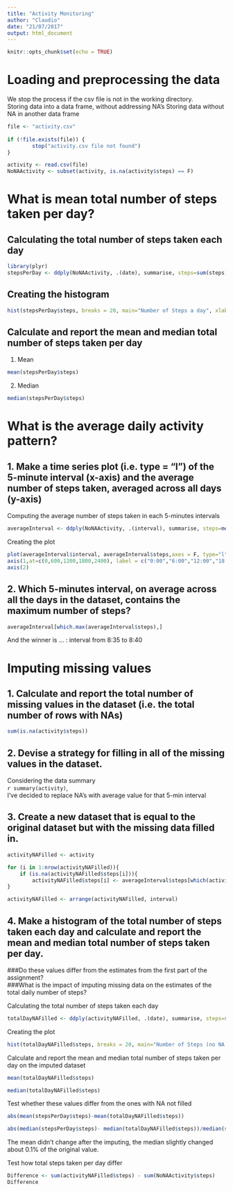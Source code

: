 ```yaml
---
title: "Activity Monitoring"
author: "Claudio"
date: "21/07/2017"
output: html_document
---
```


```r
knitr::opts_chunk$set(echo = TRUE)
```

# Loading and preprocessing the data

We stop the process if the csv file is not in the working directory.  
Storing data into a data frame, without addressing NA's
Storing data without NA in another data frame

```r
file <- "activity.csv"
  
if (!file.exists(file)) {
        stop("activity.csv file not found")
}

activity <- read.csv(file)
NoNAActivity <- subset(activity, is.na(activity$steps) == F)
```

# What is mean total number of steps taken per day?

## Calculating the total number of steps taken each day
```r
library(plyr)
stepsPerDay <- ddply(NoNAActivity, .(date), summarise, steps=sum(steps))
```

## Creating the histogram
```r
hist(stepsPerDay$steps, breaks = 20, main="Number of Steps a day", xlab="Total number of steps taken each day", ylab = "Number of Days", col="cyan")
```

## Calculate and report the mean and median total number of steps taken per day
1. Mean
```r
mean(stepsPerDay$steps)
```

2. Median
```r
median(stepsPerDay$steps)
```

# What is the average daily activity pattern?

## 1. Make a time series plot (i.e. type = "l") of the 5-minute interval (x-axis) and the average number of steps taken, averaged across all days (y-axis)

Computing the average number of steps taken in each 5-minutes intervals

```r
averageInterval <- ddply(NoNAActivity, .(interval), summarise, steps=mean(steps))
```

Creating the plot

```r
plot(averageInterval$interval, averageInterval$steps,axes = F, type="l", col="blue", xlab="Time", ylab="Average Number of Steps", main="Average Daily Activity Pattern")
axis(1,at=c(0,600,1200,1800,2400), label = c("0:00","6:00","12:00","18:00","24:00"))
axis(2)
```

## 2. Which 5-minutes interval, on average across all the days in the dataset, contains the maximum number of steps?
```r
averageInterval[which.max(averageInterval$steps),]
```

And the winner is ... : interval from 8:35 to 8:40

# Imputing missing values

## 1. Calculate and report the total number of missing values in the dataset (i.e. the total number of rows with NAs)
```r
sum(is.na(activity$steps))
```

## 2. Devise a strategy for filling in all of the missing values in the dataset.
Considering the data summary  
`r summary(activity)`,  
I've decided to replace NA's with average value for that 5-min interval

## 3. Create a new dataset that is equal to the original dataset but with the missing data filled in.
```r
activityNAFilled <- activity

for (i in 1:nrow(activityNAFilled)){
    if (is.na(activityNAFilled$steps[i])){
        activityNAFilled$steps[i] <- averageInterval$steps[which(activityNAFilled$interval[i] == averageInterval$interval)]}
}

activityNAFilled <- arrange(activityNAFilled, interval)
```

## 4. Make a histogram of the total number of steps taken each day and calculate and report the mean and median total number of steps taken per day.  
###Do these values differ from the estimates from the first part of the assignment?  
###What is the impact of imputing missing data on the estimates of the total daily number of steps?

Calculating the total number of steps taken each day

```r
totalDayNAFilled <- ddply(activityNAFilled, .(date), summarise, steps=sum(steps))
```

Creating the plot

```r
hist(totalDayNAFilled$steps, breaks = 20, main="Number of Steps (no NA's)", xlab="Total number of steps taken each day", ylab = "Number of Days", col="cyan")
```

Calculate and report the mean and median total number of steps taken per day on the imputed dataset

```r
mean(totalDayNAFilled$steps)

median(totalDayNAFilled$steps)
```

Test whether these values differ from the ones with NA not filled

```r
abs(mean(stepsPerDay$steps)-mean(totalDayNAFilled$steps))

abs(median(stepsPerDay$steps)- median(totalDayNAFilled$steps))/median(stepsPerDay$steps)
```

The mean didn't change after the imputing, the median slightly changed about 0.1% of the original value.

Test how total steps taken per day differ

```r
Difference <- sum(activityNAFilled$steps) - sum(NoNAActivity$steps)
Difference
```
